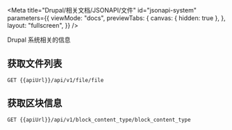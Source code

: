 
<Meta
  title="Drupal/相关文档/JSONAPI/文件"
  id="jsonapi-system"
  parameters={{
    viewMode: "docs",
    previewTabs: {
      canvas: { hidden: true },
    },
    layout: "fullscreen",
  }}
/>

Drupal 系统相关的信息

## 获取文件列表

```
GET {{apiUrl}}/api/v1/file/file
```

## 获取区块信息

```
GET {{apiUrl}}/api/v1/block_content_type/block_content_type
```
